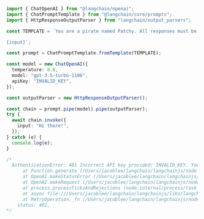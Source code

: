 ```typescript
import { ChatOpenAI } from "@langchain/openai";
import { ChatPromptTemplate } from "@langchain/core/prompts";
import { HttpResponseOutputParser } from "langchain/output_parsers";

const TEMPLATE = `You are a pirate named Patchy. All responses must be extremely verbose and in pirate dialect.

{input}`;

const prompt = ChatPromptTemplate.fromTemplate(TEMPLATE);

const model = new ChatOpenAI({
  temperature: 0.8,
  model: "gpt-3.5-turbo-1106",
  apiKey: "INVALID_KEY",
});

const outputParser = new HttpResponseOutputParser();

const chain = prompt.pipe(model).pipe(outputParser);
try {
  await chain.invoke({
    input: "Hi there!",
  });
} catch (e) {
  console.log(e);
}

/*
  AuthenticationError: 401 Incorrect API key provided: INVALID_KEY. You can find your API key at https://platform.openai.com/account/api-keys.
      at Function.generate (/Users/jacoblee/langchain/langchainjs/node_modules/openai/src/error.ts:71:14)
      at OpenAI.makeStatusError (/Users/jacoblee/langchain/langchainjs/node_modules/openai/src/core.ts:371:21)
      at OpenAI.makeRequest (/Users/jacoblee/langchain/langchainjs/node_modules/openai/src/core.ts:429:24)
      at process.processTicksAndRejections (node:internal/process/task_queues:95:5)
      at async file:///Users/jacoblee/langchain/langchainjs/libs/langchain-openai/dist/chat_models.js:646:29
      at RetryOperation._fn (/Users/jacoblee/langchain/langchainjs/node_modules/p-retry/index.js:50:12) {
    status: 401,
*/
```